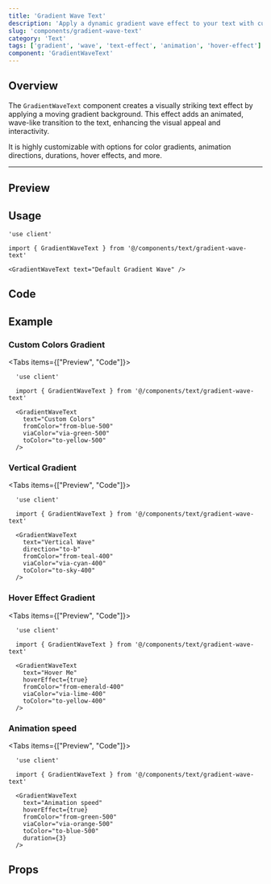 ```yaml
---
title: 'Gradient Wave Text'
description: 'Apply a dynamic gradient wave effect to your text with customizable colors, directions, and animation types for a vibrant, interactive experience.'
slug: 'components/gradient-wave-text'
category: 'Text'
tags: ['gradient', 'wave', 'text-effect', 'animation', 'hover-effect']
component: 'GradientWaveText'
---
```


## Overview
The `GradientWaveText` component creates a visually striking text effect by applying a moving gradient background. This effect adds an animated, wave-like transition to the text, enhancing the visual appeal and interactivity.

It is highly customizable with options for color gradients, animation directions, durations, hover effects, and more.

---


## Preview

<PreviewComponent>
  <GradientWaveText text="Default Gradient Wave" />
</PreviewComponent>

## Usage

```tsx
'use client'

import { GradientWaveText } from '@/components/text/gradient-wave-text'

<GradientWaveText text="Default Gradient Wave" />
```

## Code

<CodeSnippet componentPath="./src/components/text/gradient-wave-text.tsx" />

## Example

### Custom Colors Gradient

<Tabs items={["Preview", "Code"]}>
  <Tab value="Preview">
    <PreviewComponent>
      <GradientWaveText
        text="Custom Colors"
        fromColor="from-blue-500"
        viaColor="via-green-500"
        toColor="to-yellow-500"
      />
    </PreviewComponent>
  </Tab>
  <Tab value="Code">
  ```tsx
    'use client'

    import { GradientWaveText } from '@/components/text/gradient-wave-text'

    <GradientWaveText
      text="Custom Colors"
      fromColor="from-blue-500"
      viaColor="via-green-500"
      toColor="to-yellow-500"
    />
  ```
  </Tab>
</Tabs>

### Vertical Gradient

<Tabs items={["Preview", "Code"]}>
  <Tab value="Preview">
    <PreviewComponent>
      <GradientWaveText
        text="Vertical Wave"
        direction="to-b"
        fromColor="from-teal-400"
        viaColor="via-cyan-400"
        toColor="to-sky-400"
      />
    </PreviewComponent>
  </Tab>
  <Tab value="Code">
  ```tsx
    'use client'

    import { GradientWaveText } from '@/components/text/gradient-wave-text'

    <GradientWaveText
      text="Vertical Wave"
      direction="to-b"
      fromColor="from-teal-400"
      viaColor="via-cyan-400"
      toColor="to-sky-400"
    />
  ```
  </Tab>
</Tabs>

### Hover Effect Gradient

<Tabs items={["Preview", "Code"]}>
  <Tab value="Preview">
    <PreviewComponent>
      <GradientWaveText
        text="Hover Me"
        hoverEffect={true}
        fromColor="from-emerald-400"
        viaColor="via-lime-400"
        toColor="to-yellow-400"
      />
    </PreviewComponent>
  </Tab>
  <Tab value="Code">
  ```tsx
    'use client'

    import { GradientWaveText } from '@/components/text/gradient-wave-text'

    <GradientWaveText
      text="Hover Me"
      hoverEffect={true}
      fromColor="from-emerald-400"
      viaColor="via-lime-400"
      toColor="to-yellow-400"
    />
  ```
  </Tab>
</Tabs>

### Animation speed

<Tabs items={["Preview", "Code"]}>
  <Tab value="Preview">
    <PreviewComponent>
      <GradientWaveText
        text="Animation speed"
        hoverEffect={true}
        fromColor="from-green-500"
        viaColor="via-orange-500"
        toColor="to-blue-500"
        duration={3}
      />
    </PreviewComponent>
  </Tab>
  <Tab value="Code">
  ```tsx
    'use client'

    import { GradientWaveText } from '@/components/text/gradient-wave-text'

    <GradientWaveText
      text="Animation speed"
      hoverEffect={true}
      fromColor="from-green-500"
      viaColor="via-orange-500"
      toColor="to-blue-500"
      duration={3}
    />
  ```
  </Tab>
</Tabs>

## Props

<AutoTypeTable
  path="./src/components/text/gradient-wave-text.tsx"
  name="GradientWaveTextProps"
/>